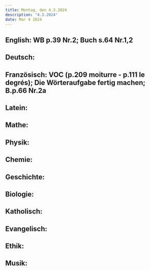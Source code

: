 ```yaml
---
title: Montag, den 4.3.2024
description: "4.3.2024"
date: Mar 4 2024
---
```


## English: WB p.39 Nr.2; Buch s.64 Nr.1,2
## Deutsch: 
## Französisch: VOC (p.209 moiturre - p.111 le degrés); Die Wörteraufgabe fertig machen; B.p.66 Nr.2a
## Latein: 
## Mathe: 
## Physik: 
## Chemie: 
## Geschichte: 
## Biologie: 
## Katholisch: 
## Evangelisch: 
## Ethik: 
## Musik: 